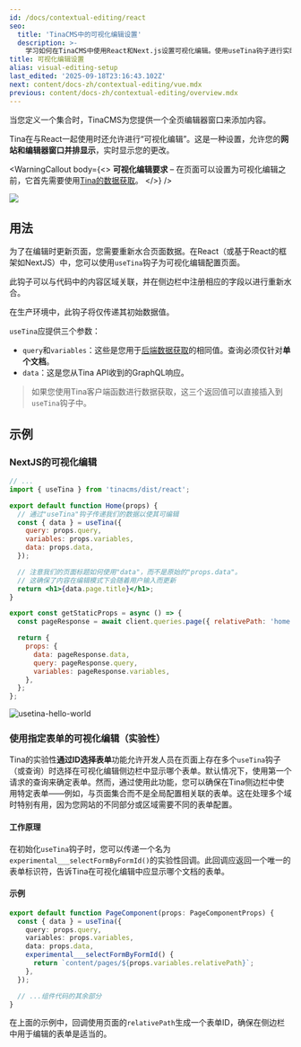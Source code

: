 ```yaml
---
id: /docs/contextual-editing/react
seo:
  title: 'TinaCMS中的可视化编辑设置'
  description: >-
    学习如何在TinaCMS中使用React和Next.js设置可视化编辑。使用useTina钩子进行实时内容编辑、重新水合和高级表单选择以进行多重查询。
title: 可视化编辑设置
alias: visual-editing-setup
last_edited: '2025-09-18T23:16:43.102Z'
next: content/docs-zh/contextual-editing/vue.mdx
previous: content/docs-zh/contextual-editing/overview.mdx
---
```


当您定义一个集合时，TinaCMS为您提供一个全页编辑器窗口来添加内容。

Tina在与React一起使用时还允许进行“可视化编辑”。这是一种设置，允许您的**网站和编辑器窗口并排显示**，实时显示您的更改。

<WarningCallout
  body={<>
    **可视化编辑要求** – 在页面可以设置为可视化编辑之前，它首先需要使用[Tina的数据获取](/docs/features/data-fetching/)。
  </>}
/>

![](/img/docs/contextual-editing/hello-world.png)

## 用法

为了在编辑时更新页面，您需要重新水合页面数据。在React（或基于React的框架如NextJS）中，您可以使用`useTina`钩子为可视化编辑配置页面。

此钩子可以与代码中的内容区域关联，并在侧边栏中注册相应的字段以进行重新水合。

在生产环境中，此钩子将仅传递其初始数据值。

`useTina`应提供三个参数：

* `query`和`variables`：这些是您用于[后端数据获取](/docs/features/data-fetching/)的相同值。查询必须仅针对**单个文档**。
* `data`：这是您从Tina API收到的GraphQL响应。

> 如果您使用Tina客户端函数进行数据获取，这三个返回值可以直接插入到`useTina`钩子中。

## 示例

### NextJS的可视化编辑

```jsx
// ...
import { useTina } from 'tinacms/dist/react';

export default function Home(props) {
  // 通过"useTina"钩子传递我们的数据以使其可编辑
  const { data } = useTina({
    query: props.query,
    variables: props.variables,
    data: props.data,
  });

  // 注意我们的页面标题如何使用"data"，而不是原始的"props.data"。
  // 这确保了内容在编辑模式下会随着用户输入而更新
  return <h1>{data.page.title}</h1>;
}

export const getStaticProps = async () => {
  const pageResponse = await client.queries.page({ relativePath: 'home.mdx' });

  return {
    props: {
      data: pageResponse.data,
      query: pageResponse.query,
      variables: pageResponse.variables,
    },
  };
};
```

![usetina-hello-world](/img/docs/contextual-editing/hello-world.png)

### 使用指定表单的可视化编辑（实验性）

Tina的实验性**通过ID选择表单**功能允许开发人员在页面上存在多个`useTina`钩子（或查询）时选择在可视化编辑侧边栏中显示哪个表单。默认情况下，使用第一个请求的查询来确定表单。然而，通过使用此功能，您可以确保在Tina侧边栏中使用特定表单——例如，与页面集合而不是全局配置相关联的表单。这在处理多个域时特别有用，因为您网站的不同部分或区域需要不同的表单配置。

#### 工作原理

在初始化`useTina`钩子时，您可以传递一个名为`experimental___selectFormByFormId()`的实验性回调。此回调应返回一个唯一的表单标识符，告诉Tina在可视化编辑中应显示哪个文档的表单。

#### 示例

```typescript
export default function PageComponent(props: PageComponentProps) {
  const { data } = useTina({
    query: props.query,
    variables: props.variables,
    data: props.data,
    experimental___selectFormByFormId() {
      return `content/pages/${props.variables.relativePath}`;
    },
  });

  // ...组件代码的其余部分
}
```

在上面的示例中，回调使用页面的`relativePath`生成一个表单ID，确保在侧边栏中用于编辑的表单是适当的。